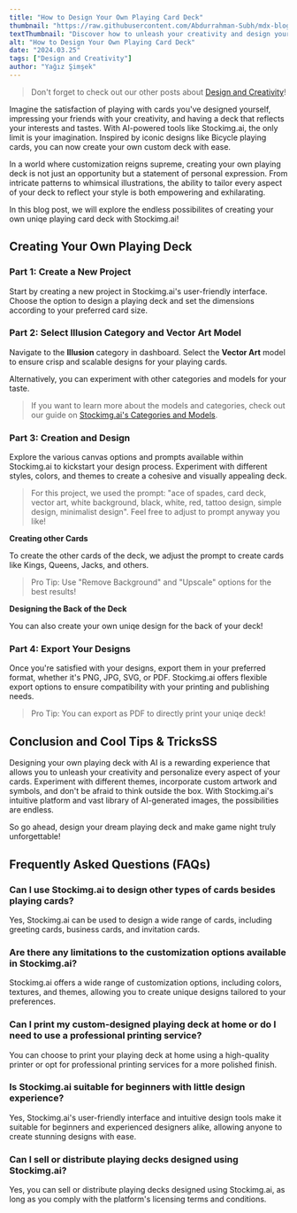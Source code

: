 ```yaml
---
title: "How to Design Your Own Playing Card Deck"
thumbnail: "https://raw.githubusercontent.com/Abdurrahman-Subh/mdx-blog/main/images/other-cards.png"
textThumbnail: "Discover how to unleash your creativity and design your own custom playing deck with AI-powered tools like Stockimg.ai. From selecting themes to exporting your designs, learn how to create a unique and personalized deck that reflects your style and interests."
alt: "How to Design Your Own Playing Card Deck"
date: "2024.03.25"
tags: ["Design and Creativity"]
author: "Yağız Şimşek"
---
```


<CustomImage
    src="https://raw.githubusercontent.com/Abdurrahman-Subh/mdx-blog/main/images/other-cards.png"
    alt="How to Design Your Own Playing Card Deck"
/>

> Don't forget to check out our other posts about [Design and Creativity](https://stockimg.ai/blog/design-and-creativity)!

Imagine the satisfaction of playing with cards you've designed yourself, impressing your friends with your creativity, and having a deck that reflects your interests and tastes. With AI-powered tools like Stockimg.ai, the only limit is your imagination. Inspired by iconic designs like Bicycle playing cards, you can now create your own custom deck with ease.

In a world where customization reigns supreme, creating your own playing deck is not just an opportunity but a statement of personal expression. From intricate patterns to whimsical illustrations, the ability to tailor every aspect of your deck to reflect your style is both empowering and exhilarating.

In this blog post, we will explore the endless possibilites of creating your own uniqe playing card deck with Stockimg.ai!

## Creating Your Own Playing Deck

### Part 1: Create a New Project

<CustomImage
    src="https://raw.githubusercontent.com/Abdurrahman-Subh/mdx-blog/main/images/stockimg-dashboard.png"
    alt="creating a new project"
/>

Start by creating a new project in Stockimg.ai's user-friendly interface. Choose the option to design a playing deck and set the dimensions according to your preferred card size.

### Part 2: Select Illusion Category and Vector Art Model

<CustomImage
    src="https://raw.githubusercontent.com/Abdurrahman-Subh/mdx-blog/main/images/poker-deck-aces.png"
    alt="navigating to categories"
/>

Navigate to the **Illusion** category in dashboard. Select the **Vector Art** model to ensure crisp and scalable designs for your playing cards. 

Alternatively, you can experiment with other categories and models for your taste.

> If you want to learn more about the models and categories, check out our guide on [Stockimg.ai's Categories and Models](https://stockimg.ai/blog/guide/stockimg-categories-and-models-explained).

### Part 3: Creation and Design

<CustomImage
    src="https://raw.githubusercontent.com/Abdurrahman-Subh/mdx-blog/main/images/aces.png"
    alt="aces designs"
/>

Explore the various canvas options and prompts available within Stockimg.ai to kickstart your design process. Experiment with different styles, colors, and themes to create a cohesive and visually appealing deck.

> For this project, we used the prompt: "ace of spades, card deck, vector art, white background, black, white, red, tattoo design, simple design, minimalist design". Feel free to adjust to prompt anyway you like!

**Creating other Cards**

<CustomImage
    src="https://raw.githubusercontent.com/Abdurrahman-Subh/mdx-blog/main/images/other-cards.png"
    alt="other cards"
/>

To create the other cards of the deck, we adjust the prompt to create cards like Kings, Queens, Jacks, and others.

> Pro Tip: Use "Remove Background" and "Upscale" options for the best results!

**Designing the Back of the Deck**

<CustomImage
    src="https://raw.githubusercontent.com/Abdurrahman-Subh/mdx-blog/main/images/deck-back.png"
    alt="back of the deck"
/>

You can also create your own uniqe design for the back of your deck!

### Part 4: Export Your Designs

Once you're satisfied with your designs, export them in your preferred format, whether it's PNG, JPG, SVG, or PDF. Stockimg.ai offers flexible export options to ensure compatibility with your printing and publishing needs.

> Pro Tip: You can export as PDF to directly print your uniqe deck!

## Conclusion and Cool Tips & TricksSS

Designing your own playing deck with AI is a rewarding experience that allows you to unleash your creativity and personalize every aspect of your cards. Experiment with different themes, incorporate custom artwork and symbols, and don't be afraid to think outside the box. With Stockimg.ai's intuitive platform and vast library of AI-generated images, the possibilities are endless. 

So go ahead, design your dream playing deck and make game night truly unforgettable!

## Frequently Asked Questions (FAQs)

### Can I use Stockimg.ai to design other types of cards besides playing cards?

Yes, Stockimg.ai can be used to design a wide range of cards, including greeting cards, business cards, and invitation cards.

### Are there any limitations to the customization options available in Stockimg.ai?

Stockimg.ai offers a wide range of customization options, including colors, textures, and themes, allowing you to create unique designs tailored to your preferences.

### Can I print my custom-designed playing deck at home or do I need to use a professional printing service?

You can choose to print your playing deck at home using a high-quality printer or opt for professional printing services for a more polished finish.

### Is Stockimg.ai suitable for beginners with little design experience?

Yes, Stockimg.ai's user-friendly interface and intuitive design tools make it suitable for beginners and experienced designers alike, allowing anyone to create stunning designs with ease.

### Can I sell or distribute playing decks designed using Stockimg.ai?

Yes, you can sell or distribute playing decks designed using Stockimg.ai, as long as you comply with the platform's licensing terms and conditions.